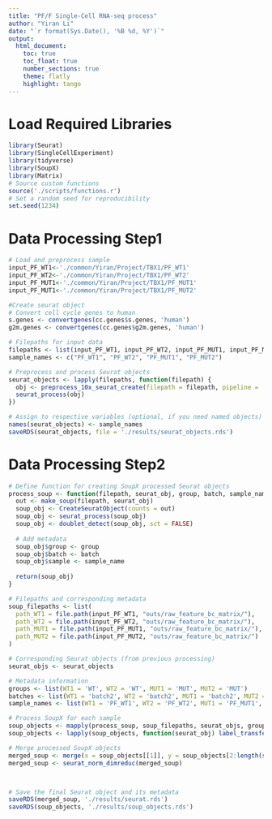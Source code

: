 ```yaml
---
title: "PF/F Single-Cell RNA-seq process"
author: "Yiran Li"
date: "`r format(Sys.Date(), '%B %d, %Y')`"
output: 
  html_document:
    toc: true
    toc_float: true
    number_sections: true
    theme: flatly
    highlight: tango
---
```



# Load Required Libraries
```r
library(Seurat)
library(SingleCellExperiment)
library(tidyverse)
library(SoupX)
library(Matrix)
# Source custom functions
source('./scripts/functions.r')
# Set a random seed for reproducibility
set.seed(1234)
```
# Data Processing Step1
```r
# Load and preprocess sample 
input_PF_WT1<-'./common/Yiran/Project/TBX1/PF_WT1'
input_PF_WT2<-'./common/Yiran/Project/TBX1/PF_WT2'
input_PF_MUT1<-'./common/Yiran/Project/TBX1/PF_MUT1'
input_PF_MUT1<-'./common/Yiran/Project/TBX1/PF_MUT2'

#Create seurat object
# Convert cell cycle genes to human
s.genes <- convertgenes(cc.genes$s.genes, 'human')
g2m.genes <- convertgenes(cc.genes$g2m.genes, 'human')

# Filepaths for input data
filepaths <- list(input_PF_WT1, input_PF_WT2, input_PF_MUT1, input_PF_MUT2)
sample_names <- c("PF_WT1", "PF_WT2", "PF_MUT1", "PF_MUT2")

# Preprocess and process Seurat objects
seurat_objects <- lapply(filepaths, function(filepath) {
  obj <- preprocess_10x_seurat_create(filepath = filepath, pipeline = 'cellranger')
  seurat_process(obj)
})

# Assign to respective variables (optional, if you need named objects)
names(seurat_objects) <- sample_names
saveRDS(seurat_objects, file = './results/seurat_objects.rds')
```

# Data Processing Step2
```r
# Define function for creating SoupX processed Seurat objects
process_soup <- function(filepath, seurat_obj, group, batch, sample_name) {
  out <- make_soup(filepath, seurat_obj)
  soup_obj <- CreateSeuratObject(counts = out)
  soup_obj <- seurat_process(soup_obj)
  soup_obj <- doublet_detect(soup_obj, sct = FALSE)
  
  # Add metadata
  soup_obj$group <- group
  soup_obj$batch <- batch
  soup_obj$sample <- sample_name
  
  return(soup_obj)
}

# Filepaths and corresponding metadata
soup_filepaths <- list(
  path_WT1 = file.path(input_PF_WT1, "outs/raw_feature_bc_matrix/"),
  path_WT2 = file.path(input_PF_WT2, "outs/raw_feature_bc_matrix/"),
  path_MUT1 = file.path(input_PF_MUT1, "outs/raw_feature_bc_matrix/"),
  path_MUT2 = file.path(input_PF_MUT2, "outs/raw_feature_bc_matrix/")
)

# Corresponding Seurat objects (from previous processing)
seurat_objs <- seurat_objects

# Metadata information
groups <- list(WT1 = 'WT', WT2 = 'WT', MUT1 = 'MUT', MUT2 = 'MUT')
batches <- list(WT1 = 'batch2', WT2 = 'batch2', MUT1 = 'batch2', MUT2 = 'batch2')
sample_names <- list(WT1 = 'PF_WT1', WT2 = 'PF_WT2', MUT1 = 'PF_MUT1', MUT2 = 'PF_MUT2')

# Process SoupX for each sample
soup_objects <- mapply(process_soup, soup_filepaths, seurat_objs, groups, batches, sample_names, SIMPLIFY = FALSE)
soup_objects <- lapply(soup_objects, function(seurat_obj) label_transfer(seurat_obj, ref))

# Merge processed SoupX objects
merged_soup <- merge(x = soup_objects[[1]], y = soup_objects[2:length(soup_objects)], add.cell.ids = names(soup_objects), merge.data = TRUE)
merged_soup <- seurat_norm_dimreduc(merged_soup)



# Save the final Seurat object and its metadata
saveRDS(merged_soup, './results/seurat.rds')
saveRDS(soup_objects, './results/soup_objects.rds')

```


